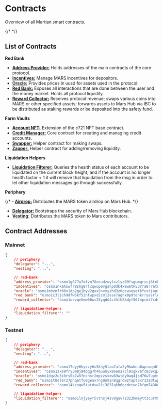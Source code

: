 # Contracts


Overview of all Martian smart contracts.

<Cards title="Contracts" />
{/* <DocCardList /> */}

## List of Contracts

**Red Bank** 

- [**Address Provider:**](./red-bank/address-provider) Holds addresses of the main contracts of the core protocol.
- [**Incentives:**](./red-bank/incentives) Manage MARS incentives for depositors.
- [**Oracle:**](../../develop/contracts/red-bank/oracle/oracle-intro) Provides prices in uusd for assets used in the protocol.
- [**Red Bank:**](./red-bank/)  Exposes all interactions that are done between the user and the money market. Holds all protocol liquidity.
- [**Reward Collector:**](../../develop/contracts/red-bank/rewards-collector/rewards-collector-intro) Receives protocol revenue; swaps various coins into MARS or other specified assets; forwards assets to Mars Hub via IBC to be distributed as staking rewards or be deposited into the safety fund. 

**Farm Vaults**

- [**Account NFT:**](./rover/account-nft) Extension of the c721 NFT base contract.
- [**Credit Manager:**](./rover/credit-manager) Core contract for creating and managing credit accounts. 
- [**Swapper:**](./rover/swapper) Helper contract for making swaps. 
- [**Zapper:**](./rover/zapper) Helper contract for adding/removing liquidity.

**Liquidation Helpers**

- [**Liquidation Filterer:**](./liquidation-helpers/liquidation-filterer) Queries the health status of each account to be liquidated on the current block height, and if the account is no longer health factor < 1 it will remove that liquidation from the msg in order to let other liquidation messages go through successfully.

**Periphery**

{/* - [**Airdrop:**](./mars-hub/airdrop) Distributes the MARS token airdrop on Mars Hub. */}
- [**Delegator:**](./mars-hub/delegator) Bootstraps the security of Mars Hub blockchain.
- [**Vesting:**](./mars-hub/vesting) Distributes the MARS token to Mars contributors.

## Contract Addresses

### Mainnet

```json
{
    // periphery
    "delegator": "...", 
    "vesting": "...",

    // red-bank
    "address_provider": "osmo1g677w7mfvn78eeudzwylxzlyz69fsgumqrscj6tekhdvs8fye3asufmvxr", 
    "incentives": "osmo1nkahswfr8shg8rlxqwup0vgahp0dk4x8w6tkv3rra8rratnut36sk22vrm", 
    "oracle": "osmo1mhznfr60vjdp2gejhyv2gax9nvyyzhd3z0qcwseyetkfustjauzqycsy2g", 
    "red_bank": "osmo1c3ljch9dfw5kf52nfwpxd2zmj2ese7agnx0p9tenkrryasrle5sqf3ftpg", 
    "reward_collector": "osmo1urvqe5mw00ws25yqdd4c4hlh8kdyf567mpcml7cdve9w08z0ydcqvsrgdy", 

    // liquidation-helpers
    "liquidation_filterer": ""
}
```

### Testnet

```json
{
    // periphery
    "delegator": "...", 
    "vesting": "...",

    // red-bank
    "address_provider": "osmo17dyy6hyzzy6u5khy5lau7afa2y9kwknu0aprwqn8twndw2qhv8ls6msnjr", 
    "incentives": "osmo1zxs8fry3m8j94pqg7h4muunyx86en27cl0xgk76fc839xg2qnn6qtpjs48", 
    "oracle": "osmo1dqz2u3c8rs5e7w5fnchsr2mpzzsxew69wtdy0aq4jsd76w7upmsstqe0s8", 
    "red_bank": "osmo1t0dl6r27phqetfu0geaxrng0u9zn8qgrdwztapt5xr32adtwptaq6vwg36", 
    "reward_collector": "osmo14kzsqw5tatdvwlkj383lgkh6gcdetwn7kfqm7488uargyy2lpucqsyv53j",

    // liquidation-helpers
    "liquidation_filterer": "osmo1lnjyeyr5vtnsj4sv9guv7z322kmeytt3curm9u840yg2y2hk5w6qsdjjzu"
}
```